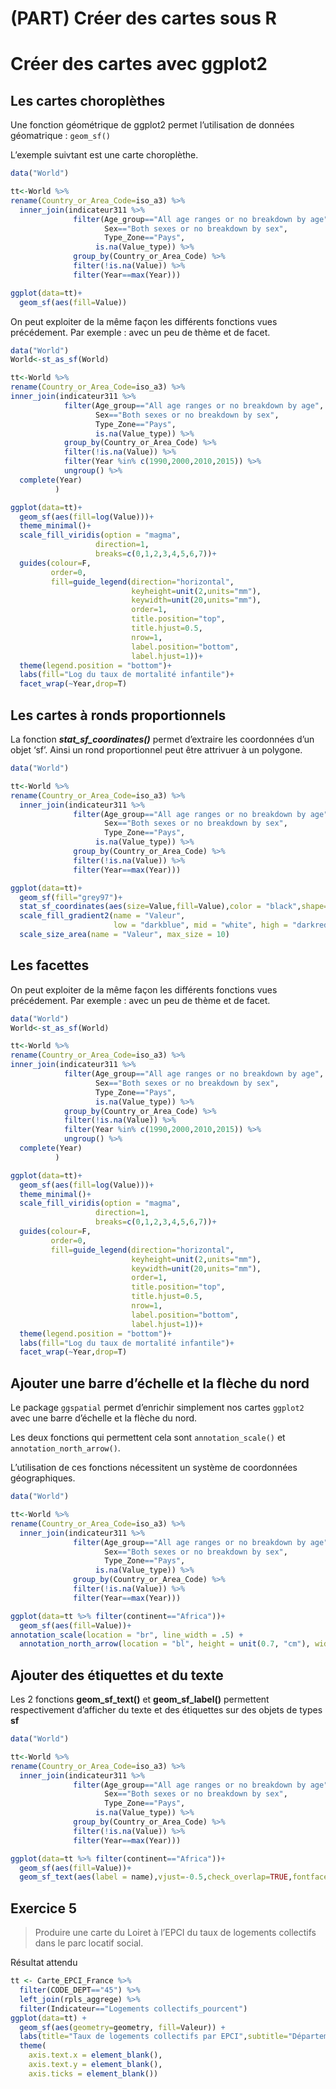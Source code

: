 # (PART) Créer des cartes sous R {-}

# Créer des cartes avec ggplot2

## Les cartes choroplèthes

Une fonction géométrique de ggplot2 permet l'utilisation de données géomatrique : `geom_sf()`

L'exemple suivtant est une carte choroplèthe.

```r
data("World")

tt<-World %>%
rename(Country_or_Area_Code=iso_a3) %>%
  inner_join(indicateur311 %>%
              filter(Age_group=="All age ranges or no breakdown by age",
                     Sex=="Both sexes or no breakdown by sex",
                     Type_Zone=="Pays",
                   is.na(Value_type)) %>%
              group_by(Country_or_Area_Code) %>%
              filter(!is.na(Value)) %>%
              filter(Year==max(Year)))

ggplot(data=tt)+
  geom_sf(aes(fill=Value))
```

On peut exploiter de la même façon les différents fonctions vues précédement. Par exemple : avec un peu de thème et de facet.

```r
data("World")
World<-st_as_sf(World)

tt<-World %>%
rename(Country_or_Area_Code=iso_a3) %>%
inner_join(indicateur311 %>%
            filter(Age_group=="All age ranges or no breakdown by age",
                   Sex=="Both sexes or no breakdown by sex",
                   Type_Zone=="Pays",
                   is.na(Value_type)) %>%
            group_by(Country_or_Area_Code) %>%
            filter(!is.na(Value)) %>% 
            filter(Year %in% c(1990,2000,2010,2015)) %>% 
            ungroup() %>% 
  complete(Year)
          )

ggplot(data=tt)+
  geom_sf(aes(fill=log(Value)))+
  theme_minimal()+
  scale_fill_viridis(option = "magma",
                   direction=1,
                   breaks=c(0,1,2,3,4,5,6,7))+
  guides(colour=F,
         order=0,
         fill=guide_legend(direction="horizontal",
                           keyheight=unit(2,units="mm"),
                           keywidth=unit(20,units="mm"),
                           order=1,
                           title.position="top",
                           title.hjust=0.5,
                           nrow=1,
                           label.position="bottom",
                           label.hjust=1))+
  theme(legend.position = "bottom")+
  labs(fill="Log du taux de mortalité infantile")+
  facet_wrap(~Year,drop=T)
```


## Les cartes à ronds proportionnels

La fonction ***stat_sf_coordinates()*** permet d'extraire les coordonnées d'un objet 'sf'.
Ainsi un rond proportionnel peut être attrivuer à un polygone.

```r
data("World")

tt<-World %>%
rename(Country_or_Area_Code=iso_a3) %>%
  inner_join(indicateur311 %>%
              filter(Age_group=="All age ranges or no breakdown by age",
                     Sex=="Both sexes or no breakdown by sex",
                     Type_Zone=="Pays",
                   is.na(Value_type)) %>%
              group_by(Country_or_Area_Code) %>%
              filter(!is.na(Value)) %>%
              filter(Year==max(Year)))

ggplot(data=tt)+
  geom_sf(fill="grey97")+
  stat_sf_coordinates(aes(size=Value,fill=Value),color = "black",shape=21)+
  scale_fill_gradient2(name = "Valeur",
                       low = "darkblue", mid = "white", high = "darkred")+
  scale_size_area(name = "Valeur", max_size = 10)
```

## Les facettes

On peut exploiter de la même façon les différents fonctions vues précédement. Par exemple : avec un peu de thème et de facet.

```r
data("World")
World<-st_as_sf(World)

tt<-World %>%
rename(Country_or_Area_Code=iso_a3) %>%
inner_join(indicateur311 %>%
            filter(Age_group=="All age ranges or no breakdown by age",
                   Sex=="Both sexes or no breakdown by sex",
                   Type_Zone=="Pays",
                   is.na(Value_type)) %>%
            group_by(Country_or_Area_Code) %>%
            filter(!is.na(Value)) %>% 
            filter(Year %in% c(1990,2000,2010,2015)) %>% 
            ungroup() %>% 
  complete(Year)
          )

ggplot(data=tt)+
  geom_sf(aes(fill=log(Value)))+
  theme_minimal()+
  scale_fill_viridis(option = "magma",
                   direction=1,
                   breaks=c(0,1,2,3,4,5,6,7))+
  guides(colour=F,
         order=0,
         fill=guide_legend(direction="horizontal",
                           keyheight=unit(2,units="mm"),
                           keywidth=unit(20,units="mm"),
                           order=1,
                           title.position="top",
                           title.hjust=0.5,
                           nrow=1,
                           label.position="bottom",
                           label.hjust=1))+
  theme(legend.position = "bottom")+
  labs(fill="Log du taux de mortalité infantile")+
  facet_wrap(~Year,drop=T)
```

## Ajouter une barre d'échelle et la flèche du nord

Le package `ggspatial` permet d'enrichir simplement nos cartes `ggplot2` avec une barre d'échelle et la flèche du nord.

Les deux fonctions qui permettent cela sont `annotation_scale()` et `annotation_north_arrow()`.

L'utilisation de ces fonctions nécessitent un système de coordonnées géographiques.

```r
data("World")

tt<-World %>%
rename(Country_or_Area_Code=iso_a3) %>%
  inner_join(indicateur311 %>%
              filter(Age_group=="All age ranges or no breakdown by age",
                     Sex=="Both sexes or no breakdown by sex",
                     Type_Zone=="Pays",
                   is.na(Value_type)) %>%
              group_by(Country_or_Area_Code) %>%
              filter(!is.na(Value)) %>%
              filter(Year==max(Year)))

ggplot(data=tt %>% filter(continent=="Africa"))+
  geom_sf(aes(fill=Value))+
annotation_scale(location = "br", line_width = .5) +
  annotation_north_arrow(location = "bl", height = unit(0.7, "cm"), width = unit(0.7, "cm"))
```

## Ajouter des étiquettes et du texte

Les 2 fonctions **geom_sf_text()** et **geom_sf_label()** permettent respectivement d'afficher du texte et des étiquettes sur des objets de types **sf**


```r
data("World")

tt<-World %>%
rename(Country_or_Area_Code=iso_a3) %>%
  inner_join(indicateur311 %>%
              filter(Age_group=="All age ranges or no breakdown by age",
                     Sex=="Both sexes or no breakdown by sex",
                     Type_Zone=="Pays",
                   is.na(Value_type)) %>%
              group_by(Country_or_Area_Code) %>%
              filter(!is.na(Value)) %>%
              filter(Year==max(Year)))

ggplot(data=tt %>% filter(continent=="Africa"))+
  geom_sf(aes(fill=Value))+
  geom_sf_text(aes(label = name),vjust=-0.5,check_overlap=TRUE,fontface="italic",colour="white")
```


## Exercice 5 

> Produire une carte du Loiret à l'EPCI du taux de logements collectifs dans le parc locatif social.

Résultat attendu

```r
tt <- Carte_EPCI_France %>% 
  filter(CODE_DEPT=="45") %>% 
  left_join(rpls_aggrege) %>% 
  filter(Indicateur=="Logements collectifs_pourcent")
ggplot(data=tt) +
  geom_sf(aes(geometry=geometry, fill=Valeur)) +
  labs(title="Taux de logements collectifs par EPCI",subtitle="Département du Loiret") +
  theme(
    axis.text.x = element_blank(),
    axis.text.y = element_blank(),
    axis.ticks = element_blank())
```
